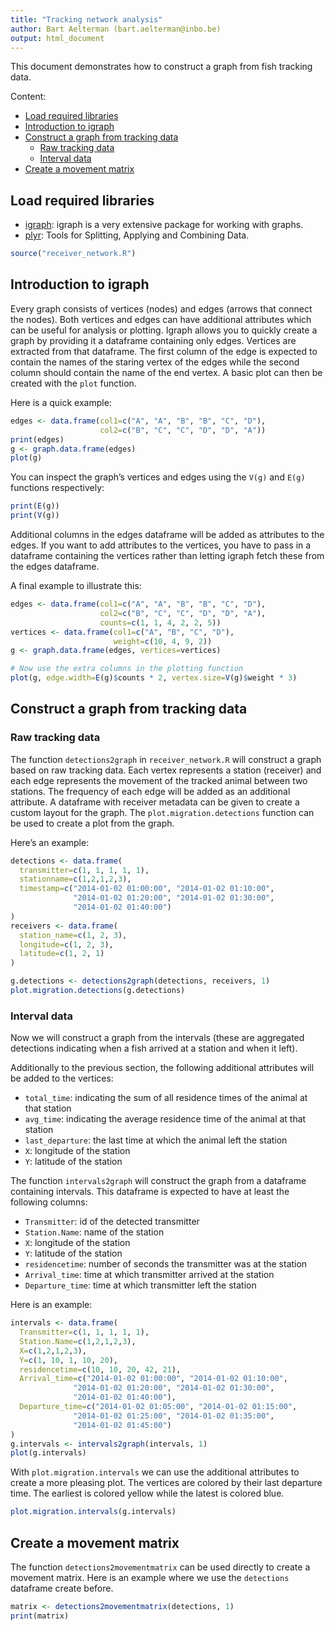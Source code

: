 ```yaml
---
title: "Tracking network analysis"
author: Bart Aelterman (bart.aelterman@inbo.be)
output: html_document
---
```


This document demonstrates how to construct a graph from fish tracking data.

Content:

- [Load required libraries](#load-required-libraries)
- [Introduction to igraph](#introduction-to-igraph)
- [Construct a graph from tracking data](#construct-a-graph-from-tracking-data)
  - [Raw tracking data](#raw-tracking-data)
  - [Interval data](#interval-data)
- [Create a movement matrix](#create-a-movement-matrix)

## Load required libraries

- [igraph](http://igraph.org/r/): igraph is a very extensive package for working with graphs.
- [plyr](http://plyr.had.co.nz/): Tools for Splitting, Applying and Combining Data.

```r
source("receiver_network.R")
```

## Introduction to igraph

Every graph consists of vertices (nodes) and edges (arrows that connect the nodes). Both vertices and edges can have additional attributes which can be useful for analysis or plotting. Igraph allows you to quickly create a graph by providing it a dataframe containing only edges. Vertices are extracted from that dataframe. The first column of the edge is expected to contain the names of the staring vertex of the edges while the second column should contain the name of the end vertex. A basic plot can then be created with the `plot` function.

Here is a quick example:

```r
edges <- data.frame(col1=c("A", "A", "B", "B", "C", "D"),
                    col2=c("B", "C", "C", "D", "D", "A"))
print(edges)
g <- graph.data.frame(edges)
plot(g)
```

You can inspect the graph's vertices and edges using the `V(g)` and `E(g)` functions respectively:

```r
print(E(g))
print(V(g))
```

Additional columns in the edges dataframe will be added as attributes to the edges. If you want to add attributes to the vertices, you have to pass in a dataframe containing the vertices rather than letting igraph fetch these from the edges dataframe.

A final example to illustrate this:

```r
edges <- data.frame(col1=c("A", "A", "B", "B", "C", "D"),
                    col2=c("B", "C", "C", "D", "D", "A"),
                    counts=c(1, 1, 4, 2, 2, 5))
vertices <- data.frame(col1=c("A", "B", "C", "D"),
                       weight=c(10, 4, 9, 2))
g <- graph.data.frame(edges, vertices=vertices)

# Now use the extra columns in the plotting function
plot(g, edge.width=E(g)$counts * 2, vertex.size=V(g)$weight * 3)
```

## Construct a graph from tracking data

### Raw tracking data

The function `detections2graph` in `receiver_network.R` will construct a graph based on raw tracking data. Each vertex represents a station (receiver) and each edge represents the movement of the tracked animal between two stations. The frequency of each edge will be added as an additional attribute. A dataframe with receiver metadata can be given to create a custom layout for the graph. The `plot.migration.detections` function can be used to create a plot from the graph.

Here's an example:

```r
detections <- data.frame(
  transmitter=c(1, 1, 1, 1, 1),
  stationname=c(1,2,1,2,3),
  timestamp=c("2014-01-02 01:00:00", "2014-01-02 01:10:00",
              "2014-01-02 01:20:00", "2014-01-02 01:30:00",
              "2014-01-02 01:40:00")
)
receivers <- data.frame(
  station_name=c(1, 2, 3),
  longitude=c(1, 2, 3),
  latitude=c(1, 2, 1)
)

g.detections <- detections2graph(detections, receivers, 1)
plot.migration.detections(g.detections)
```

### Interval data

Now we will construct a graph from the intervals (these are aggregated detections indicating when a fish arrived at a station and when it left). 

Additionally to the previous section, the following additional attributes will be added to the vertices:

- `total_time`: indicating the sum of all residence times of the animal at that station
- `avg_time`: indicating the average residence time of the animal at that station
- `last_departure`: the last time at which the animal left the station
- `X`: longitude of the station
- `Y`: latitude of the station


The function `intervals2graph` will construct the graph from a dataframe containing intervals. This dataframe is expected to have at least the following columns:

- `Transmitter`: id of the detected transmitter
- `Station.Name`: name of the station
- `X`: longitude of the station
- `Y`: latitude of the station
- `residencetime`: number of seconds the transmitter was at the station
- `Arrival_time`: time at which transmitter arrived at the station
- `Departure_time`: time at which transmitter left the station

Here is an example:

```r
intervals <- data.frame(
  Transmitter=c(1, 1, 1, 1, 1),
  Station.Name=c(1,2,1,2,3),
  X=c(1,2,1,2,3),
  Y=c(1, 10, 1, 10, 20),
  residencetime=c(10, 10, 20, 42, 21),
  Arrival_time=c("2014-01-02 01:00:00", "2014-01-02 01:10:00",
              "2014-01-02 01:20:00", "2014-01-02 01:30:00",
              "2014-01-02 01:40:00"),
  Departure_time=c("2014-01-02 01:05:00", "2014-01-02 01:15:00",
              "2014-01-02 01:25:00", "2014-01-02 01:35:00",
              "2014-01-02 01:45:00")
)
g.intervals <- intervals2graph(intervals, 1)
plot(g.intervals)
```

With `plot.migration.intervals` we can use the additional attributes to create a more pleasing plot. The vertices are colored by their last departure time. The earliest is colored yellow while the latest is colored blue.

```r
plot.migration.intervals(g.intervals)
```

## Create a movement matrix

The function `detections2movementmatrix` can be used directly to create a movement matrix. Here is an example where we use the `detections` dataframe create before.

```r
matrix <- detections2movementmatrix(detections, 1)
print(matrix)
```
